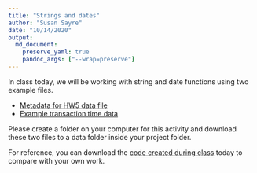 ```yaml
---
title: "Strings and dates"
author: "Susan Sayre"
date: "10/14/2020"
output: 
  md_document:
    preserve_yaml: true
    pandoc_args: ["--wrap=preserve"]
---
```


In class today, we will be working with string and date functions using two example files.

- [Metadata for HW5 data file](/docs/ACSDT1Y2019.B02001_metadata_2020-10-09T060941.csv)
- [Example transaction time data](/docs/transaction_dates.csv)

Please create a folder on your computer for this activity and download these two files to a data folder inside your project folder.

For reference, you can download the [code created during class](/docs/strings_and_dates.Rmd) today to compare with your own work.